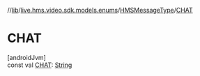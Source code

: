 //[lib](/api-reference/android/v2/home/content)/[live.hms.video.sdk.models.enums](../index)/[HMSMessageType](index)/[CHAT](-c-h-a-t)

# CHAT

[androidJvm]\
const val [CHAT](-c-h-a-t): [String](https://kotlinlang.org/api/latest/jvm/stdlib/kotlin/-string/index.html)
